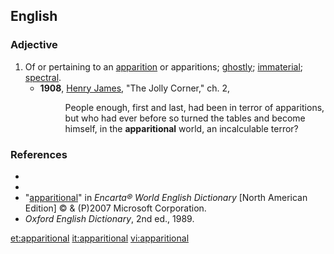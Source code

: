 ==English==

===Adjective===
{{en-adj}}

# Of or pertaining to an [[apparition]] or apparitions; [[ghostly]]; [[immaterial]]; [[spectral]].
#* '''1908''', [[w:Henry_James|Henry James]], "The Jolly Corner," ch. 2,
#*: People enough, first and last, had been in terror of apparitions, but who had ever before so turned the tables and become himself, in the '''apparitional''' world, an incalculable terror?

===References===
* {{R:Webster 1913}}
* {{R:Dictionary.com}}
*"[http://encarta.msn.com/dictionary_/apparitional.html apparitional]" in ''Encarta® World English Dictionary'' [North American Edition] © & (P)2007 Microsoft Corporation.
* ''Oxford English Dictionary'', 2nd ed., 1989.

[[et:apparitional]]
[[it:apparitional]]
[[vi:apparitional]]